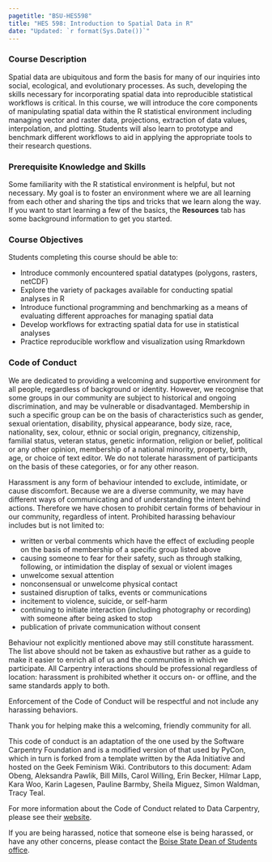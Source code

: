 ```yaml
---
pagetitle: "BSU-HES598"
title: "HES 598: Introduction to Spatial Data in R"
date: "Updated: `r format(Sys.Date())`"
---
```



### Course Description

Spatial data are ubiquitous and form the basis for many of our inquiries into social, ecological, and evolutionary processes. As such, developing the skills necessary for incorporating spatial data into reproducible statistical workflows is critical. In this course, we will introduce the core components of manipulating spatial data within the R statistical environment including managing vector and raster data, projections, extraction of data values, interpolation, and plotting. Students will also learn to prototype and benchmark different workflows to aid in applying the appropriate tools to their research questions.


### Prerequisite Knowledge and Skills

Some familiarity with the R statistical environment is helpful, but not necessary. My goal is to foster an environment where we are all learning from each other and sharing the tips and tricks that we learn along the way. If you want to start learning a few of the basics, the **Resources** tab has some background information to get you started. 

### Course Objectives

Students completing this course should be able to:

 - Introduce commonly encountered spatial datatypes (polygons, rasters, netCDF)
 - Explore the variety of packages available for conducting spatial analyses in R
 - Introduce functional programming and benchmarking as a means of evaluating different approaches for managing spatial data
 - Develop workflows for extracting spatial data for use in statistical analyses
 - Practice reproducible workflow and visualization using Rmarkdown


### Code of Conduct

We are dedicated to providing a welcoming and supportive environment for all people, regardless of background or identity. However, we recognise that some groups in our community are subject to historical and ongoing discrimination, and may be vulnerable or disadvantaged. Membership in such a specific group can be on the basis of characteristics such as gender, sexual orientation, disability, physical appearance, body size, race, nationality, sex, colour, ethnic or social origin, pregnancy, citizenship, familial status, veteran status, genetic information, religion or belief, political or any other opinion, membership of a national minority, property, birth, age, or choice of text editor. We do not tolerate harassment of participants on the basis of these categories, or for any other reason.

Harassment is any form of behaviour intended to exclude, intimidate, or cause discomfort. Because we are a diverse community, we may have different ways of communicating and of understanding the intent behind actions. Therefore we have chosen to prohibit certain forms of behaviour in our community, regardless of intent. Prohibited harassing behaviour includes but is not limited to:

* written or verbal comments which have the effect of excluding people on the basis of membership of a specific group listed above
* causing someone to fear for their safety, such as through stalking, following, or intimidation
the display of sexual or violent images
* unwelcome sexual attention
* nonconsensual or unwelcome physical contact
* sustained disruption of talks, events or communications
* incitement to violence, suicide, or self-harm
* continuing to initiate interaction (including photography or recording) with someone after being asked to stop
* publication of private communication without consent

Behaviour not explicitly mentioned above may still constitute harassment. The list above should not be taken as exhaustive but rather as a guide to make it easier to enrich all of us and the communities in which we participate. All Carpentry interactions should be professional regardless of location: harassment is prohibited whether it occurs on- or offline, and the same standards apply to both.

Enforcement of the Code of Conduct will be respectful and not include any harassing behaviors.

Thank you for helping make this a welcoming, friendly community for all.

This code of conduct is an adaptation of the one used by the Software Carpentry Foundation and is a modified version of that used by PyCon, which in turn is forked from a template written by the Ada Initiative and hosted on the Geek Feminism Wiki. Contributors to this document: Adam Obeng, Aleksandra Pawlik, Bill Mills, Carol Willing, Erin Becker, Hilmar Lapp, Kara Woo, Karin Lagesen, Pauline Barmby, Sheila Miguez, Simon Waldman, Tracy Teal.

For more information about the Code of Conduct related to Data Carpentry, please see their [website](http://www.datacarpentry.org/code-of-conduct/).

If you are being harassed, notice that someone else is being harassed, or have any other concerns, please contact the [Boise State Dean of Students office](https://www.boisestate.edu/deanofstudents/free-speech-at-boise-state/use-your-voice/get-support/).

<br>
